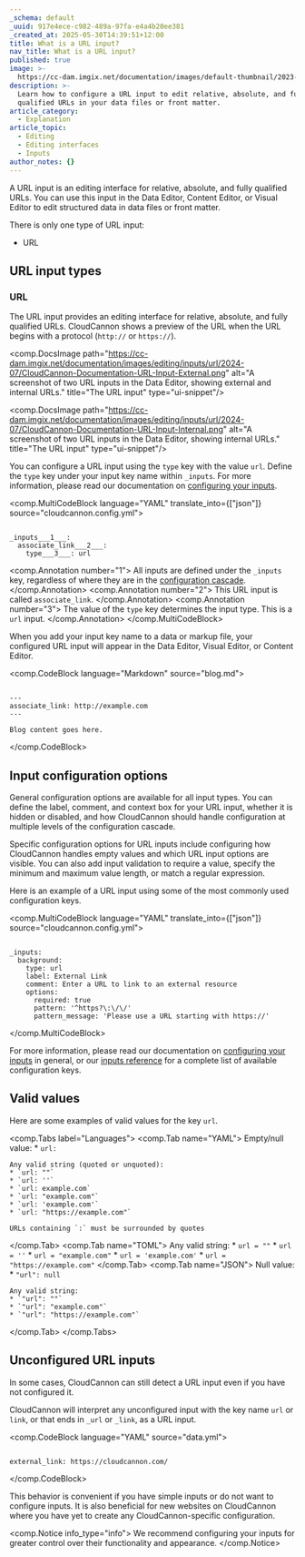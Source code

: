 ```yaml
---
_schema: default
_uuid: 917e4ece-c982-489a-97fa-e4a4b20ee381
_created_at: 2025-05-30T14:39:51+12:00
title: What is a URL input?
nav_title: What is a URL input?
published: true
image: >-
  https://cc-dam.imgix.net/documentation/images/default-thumbnail/2023-Q4/CloudCannon-Documentation-Thumbnail.png
description: >-
  Learn how to configure a URL input to edit relative, absolute, and fully
  qualified URLs in your data files or front matter.
article_category:
  - Explanation
article_topic:
  - Editing
  - Editing interfaces
  - Inputs
author_notes: {}
---
```

A URL input is an editing interface for relative, absolute, and fully qualified URLs. You can use this input in the Data Editor, Content Editor, or Visual Editor to edit structured data in data files or front matter.

There is only one type of URL input:

* URL

## URL input types

### URL

The URL input provides an editing interface for relative, absolute, and fully qualified URLs. CloudCannon shows a preview of the URL when the URL begins with a protocol (`http://` or `https://`).

<comp.DocsImage path="https://cc-dam.imgix.net/documentation/images/editing/inputs/url/2024-07/CloudCannon-Documentation-URL-Input-External.png" alt="A screenshot of two URL inputs in the Data Editor, showing external and internal URLs." title="The URL input" type="ui-snippet"/>

<comp.DocsImage path="https://cc-dam.imgix.net/documentation/images/editing/inputs/url/2024-07/CloudCannon-Documentation-URL-Input-Internal.png" alt="A screenshot of two URL inputs in the Data Editor, showing internal URLs." title="The URL input" type="ui-snippet"/>

You can configure a URL input using the `type` key with the value `url`. Define the `type` key under your input key name within `_inputs`. For more information, please read our documentation on [configuring your inputs](/documentation/articles/configure-your-inputs/).

<comp.MultiCodeBlock language="YAML" translate_into={["json"]} source="cloudcannon.config.yml">
```

_inputs___1___:
  associate_link___2___:
    type___3___: url

```
<comp.Annotation number="1">
  All inputs are defined under the `_inputs` key, regardless of where they are in the [configuration cascade](/documentation/articles/using-the-configuration-cascade/).
</comp.Annotation>
<comp.Annotation number="2">
  This URL input is called `associate_link`.
</comp.Annotation>
<comp.Annotation number="3">
  The value of the `type` key determines the input type. This is a `url` input.
</comp.Annotation>
</comp.MultiCodeBlock>

When you add your input key name to a data or markup file, your configured URL input will appear in the Data Editor, Visual Editor, or Content Editor.

<comp.CodeBlock language="Markdown" source="blog.md">
```

---
associate_link: http://example.com
---

Blog content goes here.

```
</comp.CodeBlock>

## Input configuration options

General configuration options are available for all input types. You can define the label, comment, and context box for your URL input, whether it is hidden or disabled, and how CloudCannon should handle configuration at multiple levels of the configuration cascade.

Specific configuration options for URL inputs include configuring how CloudCannon handles empty values and which URL input options are visible. You can also add input validation to require a value, specify the minimum and maximum value length, or match a regular expression.

Here is an example of a URL input using some of the most commonly used configuration keys.

<comp.MultiCodeBlock language="YAML" translate_into={["json"]} source="cloudcannon.config.yml">
```

_inputs:
  background:
    type: url
    label: External Link
    comment: Enter a URL to link to an external resource
    options:
      required: true
      pattern: '^https?\:\/\/'
      pattern_message: 'Please use a URL starting with https://'

```
</comp.MultiCodeBlock>

For more information, please read our documentation on [configuring your inputs](/documentation/articles/configure-your-inputs/) in general, or our [inputs reference](/documentation/articles/inputs-reference/) for a complete list of available configuration keys.

## Valid values

Here are some examples of valid values for the key `url`.

<comp.Tabs label="Languages">
  <comp.Tab name="YAML">
    Empty/null value:
    * `url: `

    Any valid string (quoted or unquoted):
    * `url: ""`
    * `url: ''`
    * `url: example.com`
    * `url: "example.com"`
    * `url: 'example.com'`
    * `url: "https://example.com"`

    URLs containing `:` must be surrounded by quotes
  </comp.Tab>
  <comp.Tab name="TOML">
    Any valid string:
    * `url = ""`
    * `url = ''`
    * `url = "example.com"`
    * `url = 'example.com'`
    * `url = "https://example.com"`
  </comp.Tab>
  <comp.Tab name="JSON">
    Null value:
    * `"url": null`

    Any valid string:
    * `"url": ""`
    * `"url": "example.com"`
    * `"url": "https://example.com"`
  </comp.Tab>
</comp.Tabs>

## Unconfigured URL inputs

In some cases, CloudCannon can still detect a URL input even if you have not configured it.

CloudCannon will interpret any unconfigured input with the key name `url` or `link`, or that ends in `_url` or `_link`, as a URL input.

<comp.CodeBlock language="YAML" source="data.yml">
```

external_link: https://cloudcannon.com/

```
</comp.CodeBlock>

This behavior is convenient if you have simple inputs or do not want to configure inputs. It is also beneficial for new websites on CloudCannon where you have yet to create any CloudCannon-specific configuration.

<comp.Notice info_type="info">
  We recommend configuring your inputs for greater control over their functionality and appearance.
</comp.Notice>